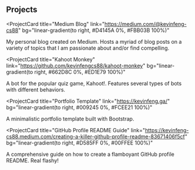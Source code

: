 ## Projects

<ProjectCard
  title="Medium Blog"
  link="https://medium.com/@kevinfeng-cs88"
  bg="linear-gradient(to right, #D4145A 0%, #FBB03B 100%)"
>
  My personal blog created on Medium. Hosts a myriad of blog posts on a variety of topics that I am passionate about and/or find compelling.
</ProjectCard>

<ProjectCard
  title="Kahoot Monkey"
  link="https://github.com/kevinfengcs88/kahoot-monkey"
  bg="linear-gradient(to right, #662D8C 0%, #ED1E79 100%)"
>
  A bot for the popular quiz game, Kahoot!. Features several types of bots with different behaviors.
</ProjectCard>

<ProjectCard
  title="Portfolio Template"
  link="https://kevinfeng.ga/"
  bg="linear-gradient(to right, #009245 0%, #FCEE21 100%)"
>
  A minimalistic portfolio template built with Bootstrap. 
</ProjectCard>

<ProjectCard
  title="GitHub Profile README Guide"
  link="https://kevinfeng-cs88.medium.com/creating-a-killer-github-profile-readme-83671406f5cf"
  bg="linear-gradient(to right, #D585FF 0%, #00FFEE 100%)"
>
  A comprehensive guide on how to create a flamboyant GitHub profile README. Real flashy!
</ProjectCard>
